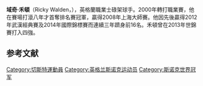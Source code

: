 {{noteTA|G1=Snooker}}

{{Infobox snooker player
|name         = Ricky Walden
|image        = Ricky Walden PHC 2012.jpg
|caption      = Ricky Walden at the [[European_Tour_2012/2013_–_Event_1|2012 Paul Hunter Classic]]
|birth_date         = {{birth date and age|1982|11|11|df=y}}
|birth_place   = [[切斯特|切斯特]]
| Sport country = {{ENG}}
| Nickname     = The Stamina Man<br>The Walnut<ref>{{Cite web | title = Ricky enters the prestigious Top 16 | publisher = Q Manager | url = http://www.qmanager.co.uk/index.html | accessdate = 19 April 2011 | archiveurl = https://www.webcitation.org/5y3iMBugu?url=http://www.qmanager.co.uk/index.html | archivedate = 2011-04-19 | dead-url = yes }}</ref>  <ref>{{Cite web | title = Ricky Walden Profile | publisher = Snooker Pro | url = http://snookerpro.de/spieler/ricky-walden/ | 4 =  | accessdate = 2015-04-22 | archive-date = 2019-04-26 | archive-url = https://web.archive.org/web/20190426154832/http://snookerpro.de/spieler/ricky-walden/ | dead-url = yes }}</ref>
| Professional = 1999, 2001–
| High ranking = 6 <small>(March 2015)</small><ref>{{cite web|title=World Rankings after the Indian Open 2015|url=http://www.worldsnooker.com/staticFiles/24/c8/0,,13165~182308,00.pdf|work=worldsnooker.com|publisher=[[World_Professional_Billiards_and_Snooker_Association|World Professional Billiards and Snooker Association]]|date=16 March 2015|accessdate=16 March 2015|format=PDF|archive-date=2015-03-19|archive-url=https://web.archive.org/web/20150319101324/http://www.worldsnooker.com/staticFiles/24/c8/0%2C%2C13165~182308%2C00.pdf|dead-url=no}}</ref>
| Prize money  = [[£|£]]990,402<ref name="prizemoney">{{cite web|title=Prize Money - All-time, Professional|url=http://www.cuetracker.net/pages/prizeMoney.php?alltime&status=p|publisher=CueTracker - Snooker Database|accessdate=30 April 2014|archive-date=2014-10-19|archive-url=https://web.archive.org/web/20141019012038/http://www.cuetracker.net/pages/prizeMoney.php?alltime&status=p|dead-url=no}}</ref>
| High break   = '''[[滿分桿|147]]''' <small>([[Players_Tour_Championship_2011/2012_–_Event_10|2011 PTC10]])</small>
| Century break = 175<ref name="centurybreaks">{{cite web|title=Centuries|url=http://www.prosnookerblog.com/centuries/|publisher=Pro Snooker Blog|accessdate=18 May 2014|archive-date=2019-05-17|archive-url=https://web.archive.org/web/20190517130241/http://www.prosnookerblog.com/centuries/|dead-url=no}}</ref>
| Ranking wins = 3
| Minor wins = 1
| Other wins   = 1
| World champ  =
| website       = {{url|http://www.rickywalden.co.uk/}}
}}
'''域奇·禾頓'''（Ricky Walden，{{bd|1982年|11月11日}}），英格蘭職業士碌架球手。2000年轉打職業賽，他在賽場打滾八年才首奪排名賽冠軍，贏得2008年上海大師賽。他因先後贏得2012年武漢經典賽及2014年國際錦標賽而連續三年躋身前16名。禾頓曾在2013年世錦賽打入四強。

==参考文献==
{{reflist}}

{{DEFAULTSORT:Walden, Ricky}}
[[Category:切斯特運動員|Category:切斯特運動員]]
[[Category:英格兰斯诺克运动员|Category:英格兰斯诺克运动员]]
[[Category:斯诺克世界冠军|Category:斯诺克世界冠军]]